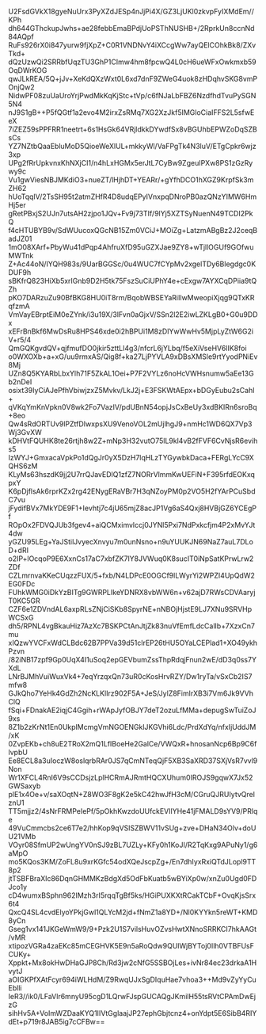 U2FsdGVkX18gyeNuUrx3PyXZdJESp4nJjPi4X/GZ3LjUKl0zkvpFyIXMdEm//KPh
dh644GThckupJwhs+ae28febbEmaBPdjUoPSThNUSHB+/2RprkUn8ccnNd84AQpf
RuFs926rX0i847yurw9fjXpZ+C0R1VNDNvY4iXCcgWw7ayQElCOhkBk8/ZXvTkd+
dQzUzwQi2SRRbfUqzTU3GhP1CImw4hm8fpcwQ4L0cH6ueWFxOwkmxb59OqDWrKOG
qwJLkREA/5Q+jJv+XeKdQXzWxt0L6xd7dnF9ZWeG4uok8zHDqhvSKG8vmPOnjQw2
NidwPF08zuUaUroYrjPwdMkKqKjStc+tVp/c6fNJaLbFBZ6NzdfhdTvuPySGN5N4
nJ9S1gB++P5fQGtf1a2evo4M2irxZsRMq7XG2XzJkf5IMGloCiaIFFS2L5sfwEeX
7iZEZ59sPPFRR1neetrt+6s1HsGk64VRjldkkDYwdfSx8vBGUhbEPWZoDqSZBsCs
YZ7NZtbQaaEbluMoD5QioeWeXlUL+mkkyWl/VaFPgTk4N3luV/ETgCpkr6wjz3xp
UPg2fRrUpkvnxKhNXjCI1/n4hLxHGMx5erJtL7CyBw9ZgeuIPXw8PS1zGzRywy9c
Vu1gwViesNBJMKdiO3+nueZT/lHjhDT+YEARr/+gYfhDCO1hXGZ9KrpfSk3mZH62
hUoTqqlV/2TsSH95t2atmZHfR4D8udqEPyIVnxpqDNroPB0azQNzYIMW6HmHj5er
gRetPBxjS2UJn7utsAH2zjpo1JQv+Fv9j73TIf/9lYj5XZTSyNuenN49TCDI2PkQ
f4cHTUBYB9v/SdWUucoxQGcNB15Zm0VCiJ+MOiZg+LatzmABgBz2J2ceqBadJZ01
1mO08XArf+PbyWu41dPqp4AhfruXfD95uGZXJae9ZY8+wTjllOGUf9GOfwuMWTnk
Z+Ac44oN/IYQH983s/9UarBGGSc/0u4WUC7fCYpMv2xgelTDy6Blegdgc0KDUF9h
sBKfrQ823HiXb5xrIGnb9D2H5tk75FszSuCiUPhY4e+cExgw7AYXCqDPiia9tQZh
pKO7DARzuZu90BfBKG8HU0iT8rm/BqobWBSEYaRiIlwMweopiXjqg9QTxKRqfzmA
VmVayEBrptEiM0eZYnk/i3u19X/3lFvn0aGjxV/SSn2l2E2iwLZKLgB0+G0u9DDx
xEFrBnBkf6MwDsRu8HPS46xde0i2hBPUi1M8zDIYwWwHv5MjpLyZtW6G2iV+r5/4
QmGQKgvdQV+qjfmufDO0jkir5zttLl4g3/nfcrL6jYLbq/f5eXiVseHV6lIK8foi
o0WXOXb+a+xG/uu9rmxAS/Qig8f+ka27LjPYVLA9xDBsXMSle9rtYyodPNiEv8Mj
UZn8Q5KYARbLbxYlh71F5ZkAL1Oei+P7F2VYLz6noHcVWHsnumw5aEe13Gb2nDeI
osixt39IyCiAJePfhVbiwjzxZ5Mvkv/LkJ2j+E3FSKWtAEpx+bDGyEubu2sCahl+
qVKqYmKnVpkn0V8wk2Fo7VazIV/pdUBnN54opjJsCxBeUy3xdBKIRn6sroBq+8eo
Qw4sRdORTUv9lPZtfDIwxpsXU9VenoVOL2mUjlhgJ9+nmHc1WD6QX7Vp3Wj3GvXW
kDHVtFQUHK8te26rtjh8w2Z+mNp3H32vutO75lL9kl4vB2fFVF6CvNjsR6evihs5
IzWYJ+GmxacaVpkPo1dQgJr0yX5DzH7lqHLzTYGywbkDaca+FERgLYcC9XQHS6zM
KLyMs63hszdK9jj2U7rrQJavEDlQ1zfZ7NORrVlmmKwUEFiN+F395rfdEOKxqpxY
K6pDjflsAk6rprKZx2rg42ENygERaVBr7H3qNZoyPM0p2VO5H2fYArPCuSbdC7vu
jFydifBVx7MkYDE9F1+Ievhtj7c4jU65mjZ8acJP1Vg6aS4Qxj8HVBjGZ6YCEgPf
ROpOx2FDVQJUb3fgev4+aiQCMximvlccj0JYNl5Pxi7NdPxkcfjm4P2xMvYJt4dw
yGZU95LEg+YaJStilJvyecXnvyu7m0unNsno+n9uYUUKJN69NaZ7auL7DLoD+dRI
o2IP+lOcqoP9E6XxnCs17aC7xbfZK7lY8JVWuq0K8sucIT0iNpSatKPrwLrw2ZDf
CZLmrnvaKKeCUqzzFUX/5+fxb/N4LDPcE0OGCf9lLWyrYi2WPZI4UpQdW2EG0FDc
FUhkWMG0iDkYzBITg9GWRPLIkeYDNRX8vbWW6n+v62ajD7RWsCDVAaryjT0KC5GR
CZF6e1ZDVndAL6axpRLsZNjCiSKb8SpyrNE+nNBOjHjstE9LJ7XNu9SRVHpWCSxG
dh5/RPNL4vgBkauHiz7AzXc7BSKPCtAnJtjZk83nuVfEmfLdcCalIb+7XzxCn7mu
xIQzwYVCFxWdCLBdc62B7PPVa39d51clrEP26tHU5OYaLCEPlad1+XO49ykhPzvn
/82iNB17zpf9Gp0UqX4I1uSoq2epGEVbumZssThpRdqjFnun2wE/dD3q0ss7YXdL
LNrBJMhVuiWuxVk4+7eqYrzqxQn73uR0cKosHrvRZY/Dw1ryTa/vSxCb2IS7mfw8
GJkQho7YeHk4GdZh2NcKLKlIrz902F5A+JeS/JylZ8FimlrXB3i7Vm6Jk9VVhClQ
fSqi+FDnakAE2iqjC4Ggih+rWApJyfOBJY7deT2ozuLfMMa+depugSwTuiZoJ9xs
8Z1b2zKrNt1En0UkplMcmgVmNGOENGklJKGVhi6Ldc/PrdXdYq/nfxIjUddJM/xK
0ZvpEKb+ch8uE2TRoX2mQ1LfIBoeHe2GalCe/VWQxR+hnosanNcp6Bp9C6flvpbU
Ee8ECL8a3uIoczW8oslqrbRAr0JS7qCmNTeqQjF5XB3SaXRD37SXjVsR7vvl9Non
Wr1XFCL4RnI6V9sCCDsjzLplHCRmAJRmtHQCXUhum0IROJS9gqwX7Jx52GWSaxyb
plE1x4Oe+v/saXOqtN+Z8WO3F8gK2e5kC42hwJfH3cM/CGruQJRUIytvQrelznU1
TT5mjjz2/4sNrFRMPeIePf/5pOkhKwzdoUUfckEVIlYHe41jFMALD9sYV9/PRlqe
49VuCmmcbs2ce6T7e2/hhKop9qVSlSZBWV11vSUg+zve+DHaN34Olv+doUU21VMb
VOyr08SfmUP2wUngYV0nSJ9zBL7UZLy+KFy0h1KoJI/R2TqKxg9APuNy1/g6aMpO
mo5KQos3KM/ZoFL8u9xrKGfc54odXQeJscpZg+/En7dhIyxRxiQTdJLopl9TT8p2
jtTSBFBraXlc86DqnGHMMKzBdgXd5OdFbKuatb5wBYiXp0w/xnZu0Ugd0FDJco1y
cD4wumxBSphn962IMzh3rI5rqqTgBf5ks/HGiPUXKXtRCakTCbF+OvqKjsSrx6t4
QxcQ4SL4cvdElyoYPkjGwl1QLYcM2jd+fNmZ1a8YD+/Nl0KYYkn5reWT+KMD8yCn
Gseg1vx141JKGeWmW9/9+Pzk2U1S7vilsHuvOZvsHwtXNnoSRRKCI7hkAAGt/vMR
xtipozVGRa4zaEKc85mCEGHVK5E9n5aRoQdw9QUlWjBYToj0Ilh0VTBFUsFCUKy+
Xppkt+Mx8okHwDHaGJP8Ch/Rd3jw2cNfG5SSBOjLes+ivNr84ec23drkaA1HvytJ
aOIGKPfXAtFcyr694iWLHdM/Z9RwqUJxSgDIquHae7vhoa3++Md9vZyYyCuEblli
IeR3//ik0/LFaVlr6mnyU95cgD1LQrwFJspGUCAQgJKmilH55tsRVtCPAmDwEjzG
sihHv5A+VoImWZDaaKYQ1IIVtGglaajJP27ephGbjtcnz4+onYdpt5E6SibB4RIY
dEt+p719r8JAB5ig7cCFBw==
